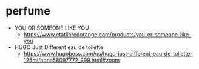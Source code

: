# perfume

- YOU OR SOMEONE LIKE YOU
  - https://www.etatlibredorange.com/products/you-or-someone-like-you
- HUGO Just Different eau de toilette
  - https://www.hugoboss.com/us/hugo-just-different-eau-de-toilette-125ml/hbna58097772_999.html#zoom
